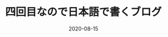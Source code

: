 ---
title: 四回目なので日本語で書くブログ
slug: my-third-post
date: 2020-08-15
fatureImage: gaming4.jpg
excerpt: 四回目のテストは美女です。ネタ切れです。四回目のテストは美女です。ネタ切れです。四回目のテストは美女です。ネタ切れです。
---